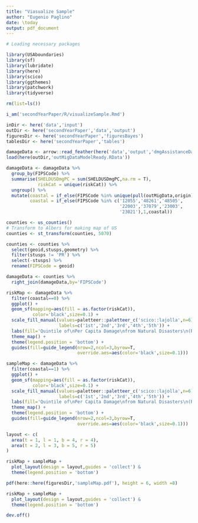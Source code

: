 ---
title: "Viasualize Sample"
author: "Eugenio Paglino"
date: \today
output: pdf_document
---

```{r, echo=F, message=F,warning=F}
# Loading necessary packages

library(USAboundaries)
library(sf)
library(lubridate)
library(here)
library(scico)
library(ggthemes)
library(patchwork)
library(tidyverse)
```

```{r}
rm(list=ls())

i_am('secondYearPaper/R/visualizeSample.Rmd')

inDir <- here('data','input')
outDir <- here('secondYearPaper','data','output')
figuresDir <- here('secondYearPaper','figuresBayes')
tablesDir <- here('secondYearPaper','tables')
```

```{r}
damageData <- arrow::read_feather(here('data','output','dmgAssistanceData.feather'))
load(here(outDir,'outMigDataModelReady.RData'))
```

```{r}
damageData <- damageData %>%
  group_by(FIPSCode) %>%
  summarise(SHELDUSDmgPC = sum(SHELDUSDmgPC,na.rm = T),
            riskCat = unique(riskCat)) %>%
  ungroup() %>%
  mutate(coastal = if_else(FIPSCode %in% unique(pull(outMigData,origin)),1,0),
         coastal = if_else(FIPSCode %in% c('12055','48261','48505',
                                           '22003','37079','23003',
                                           '23021'),1,coastal))
```

```{r}
counties <- us_counties()
# Transform to Albers for making map of US
counties <- st_transform(counties, 5070)

counties <- counties %>%
  select(geoid,stusps,geometry) %>%
  filter(stusps != 'PR') %>%
  select(-stusps) %>%
  rename(FIPSCode = geoid) 
```

```{r}
damageData <- counties %>%
  right_join(damageData,by='FIPSCode')
```

```{r, fig.height=5,fig.width=5}
riskMap <- damageData %>%
  filter(coastal==0) %>%
  ggplot() + 
  geom_sf(mapping=aes(fill = as.factor(riskCat)),
          color='black',size=0.1) +
  scale_fill_manual(values=paletteer::paletteer_c('scico::lajolla',n=6),
                    labels=c('1st','2nd','3rd','4th','5th')) + 
  labs(fill='Quintile of\nPer Capita Damage\nfrom Natural Disasters\n(Risk Level)') +
  theme_map() +
  theme(legend.position = 'bottom') +
  guides(fill=guide_legend(nrow=2,ncol=3,byrow=T,
                           override.aes=aes(color='black',size=0.1)))

sampleMap <- damageData %>%
  filter(coastal==1) %>%
  ggplot() + 
  geom_sf(mapping=aes(fill = as.factor(riskCat)),
          color='black',size=0.1) +
  scale_fill_manual(values=paletteer::paletteer_c('scico::lajolla',n=6),
                    labels=c('1st','2nd','3rd','4th','5th')) + 
  labs(fill='Quintile of\nPer Capita Damage\nfrom Natural Disasters\n(Risk Level)') +
  theme_map() +
  theme(legend.position = 'bottom') +
  guides(fill=guide_legend(nrow=2,ncol=3,byrow=T,
                           override.aes=aes(color='black',size=0.1)))
```

```{r}
layout <- c(
  area(t = 1, l = 1, b = 4, r = 4),
  area(t = 2, l = 3, b = 5, r = 5)
)

riskMap + sampleMap + 
  plot_layout(design = layout,guides = 'collect') & 
  theme(legend.position = 'bottom')
```

```{r}
pdf(here::here(figuresDir,'sampleMap.pdf'), height = 6, width =8)

riskMap + sampleMap + 
  plot_layout(design = layout,guides = 'collect') & 
  theme(legend.position = 'bottom')

dev.off()
```

